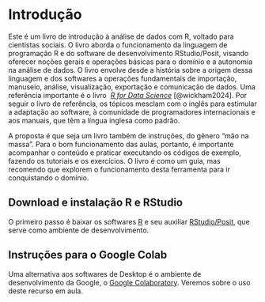 # Introdução {.unnumbered}

Este é um livro de introdução à análise de dados com R, voltado para cientistas sociais. O livro aborda o funcionamento da linguagem de programação R e do software de desenvolvimento RStudio/Posit, visando oferecer noções gerais e operações básicas para o domínio e a autonomia na análise de dados. O livro envolve desde a história sobre a origem dessa linguagem e dos softwares a operações fundamentais de importação, manuseio, análise, visualização, exportação e comunicação de dados. Uma referência importante é o livro  [*R for Data Science*](https://r4ds.hadley.nz/) [@wickham2024]. Por seguir o livro de referência, os tópicos mesclam com o inglês para estimular a adaptação ao software, à comunidade de programadores internacionais e aos manuais, que têm a língua inglesa como padrão.

A proposta é que seja um livro também de instruções, do gênero "mão na massa". Para o bom funcionamento das aulas, portanto, é importante acompanhar o conteúdo e praticar executando os códigos de exemplo, fazendo os tutoriais e os exercícios. O livro é como um guia, mas recomendo que explorem o funcionamento desta ferramenta para ir conquistando o domínio.

## Download e instalação R e RStudio

O primeiro passo é baixar os softwares [R](https://cran.r-project.org/) e seu auxiliar [RStudio/Posit](https://posit.co/downloads/), que serve como ambiente de desenvolvimento.

## Instruções para o Google Colab

Uma alternativa aos softwares de Desktop é o ambiente de desenvolvimento da Google, o [Google Colaboratory](https://colab.research.google.com/). Veremos sobre o uso deste recurso em aula.
